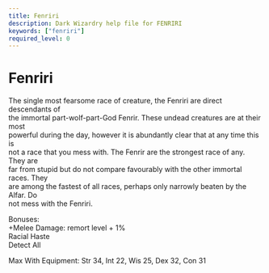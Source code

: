```yaml
---
title: Fenriri
description: Dark Wizardry help file for FENRIRI
keywords: ["fenriri"]
required_level: 0
---
```


# Fenriri

The single most fearsome race of creature, the Fenriri are direct descendants of  
the immortal part-wolf-part-God Fenrir. These undead creatures are at their most  
powerful during the day, however it is abundantly clear that at any time this is  
not a race that you mess with. The Fenrir are the strongest race of any. They are  
far from stupid but do not compare favourably with the other immortal races. They  
are among the fastest of all races, perhaps only narrowly beaten by the Alfar. Do  
not mess with the Fenriri.  

Bonuses:  
         +Melee Damage:                    remort level + 1%  
          Racial Haste  
          Detect All  

Max With Equipment: Str 34, Int 22, Wis 25, Dex 32, Con 31